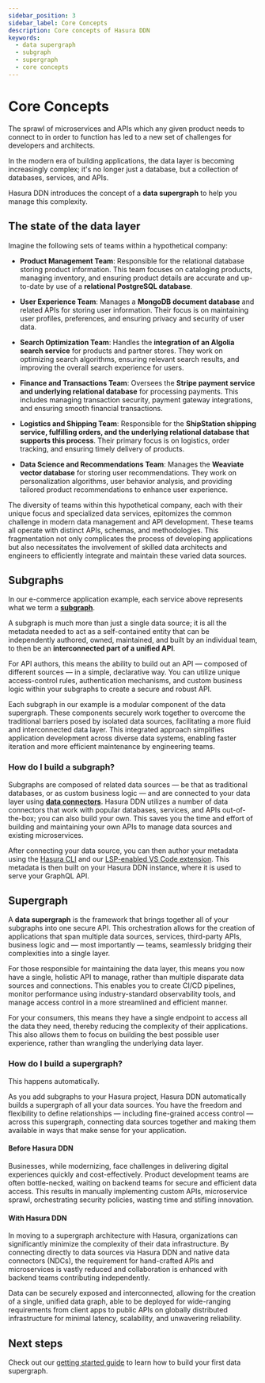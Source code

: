 ```yaml
---
sidebar_position: 3
sidebar_label: Core Concepts
description: Core concepts of Hasura DDN
keywords:
  - data supergraph
  - subgraph
  - supergraph
  - core concepts
---
```



# Core Concepts

The sprawl of microservices and APIs which any given product needs to connect to in order to function has led to a new
set of challenges for developers and architects.

In the modern era of building applications, the data layer is becoming increasingly complex; it's no longer just a
database, but a collection of databases, services, and APIs.

Hasura DDN introduces the concept of a **data supergraph** to help you manage this complexity.

## The state of the data layer

Imagine the following sets of teams within a hypothetical company:

- **Product Management Team**: Responsible for the relational database storing product information. This team focuses on
  cataloging products, managing inventory, and ensuring product details are accurate and up-to-date by use of a
  **relational PostgreSQL database**.

- **User Experience Team**: Manages a **MongoDB document database** and related APIs for storing user information. Their
  focus is on maintaining user profiles, preferences, and ensuring privacy and security of user data.

- **Search Optimization Team**: Handles the **integration of an Algolia search service** for products and partner
  stores. They work on optimizing search algorithms, ensuring relevant search results, and improving the overall search
  experience for users.

- **Finance and Transactions Team**: Oversees the **Stripe payment service and underlying relational database** for
  processing payments. This includes managing transaction security, payment gateway integrations, and ensuring smooth
  financial transactions.

- **Logistics and Shipping Team**: Responsible for the **ShipStation shipping service, fulfilling orders, and the
  underlying relational database that supports this process**. Their primary focus is on logistics, order tracking, and
  ensuring timely delivery of products.

- **Data Science and Recommendations Team**: Manages the **Weaviate vector database** for storing user recommendations.
  They work on personalization algorithms, user behavior analysis, and providing tailored product recommendations to
  enhance user experience.

The diversity of teams within this hypothetical company, each with their unique focus and specialized data services,
epitomizes the common challenge in modern data management and API development. These teams all operate with distinct
APIs, schemas, and methodologies. This fragmentation not only complicates the process of developing applications but
also necessitates the involvement of skilled data architects and engineers to efficiently integrate and maintain these
varied data sources.

## Subgraphs

In our e-commerce application example, each service above represents what we term a
**[subgraph](/project-configuration/subgraphs.mdx)**.

A subgraph is much more than just a single data source; it is all the metadata needed to act as a self-contained entity
that can be independently authored, owned, maintained, and built by an individual team, to then be an **interconnected
part of a unified API**.

For API authors, this means the ability to build out an API — composed of different sources — in a simple, declarative
way. You can utilize unique access-control rules, authentication mechanisms, and custom business logic within your
subgraphs to create a secure and robust API.

Each subgraph in our example is a modular component of the data supergraph. These components securely work together to
overcome the traditional barriers posed by isolated data sources, facilitating a more fluid and interconnected data
layer. This integrated approach simplifies application development across diverse data systems, enabling faster
iteration and more efficient maintenance by engineering teams.

### How do I build a subgraph?

Subgraphs are composed of related data sources — be that as traditional databases, or as custom business logic — and are
connected to your data layer using **[data connectors](/connectors/overview.mdx)**. Hasura DDN utilizes a number of data
connectors that work with popular databases, services, and APIs out-of-the-box; you can also build your own. This saves
you the time and effort of building and maintaining your own APIs to manage data sources and existing microservices.

After connecting your data source, you can then author your metadata using the [Hasura CLI](/cli/overview.mdx) and our
[LSP-enabled VS Code extension](https://marketplace.visualstudio.com/items?itemName=HasuraHQ.hasura). This metadata is
then built on your Hasura DDN instance, where it is used to serve your GraphQL API.

## Supergraph

A **data supergraph** is the framework that brings together all of your subgraphs into one secure API. This
orchestration allows for the creation of applications that span multiple data sources, services, third-party APIs,
business logic and — most importantly — teams, seamlessly bridging their complexities into a single layer.

For those responsible for maintaining the data layer, this means you now have a single, holistic API to manage, rather
than multiple disparate data sources and connections. This enables you to create CI/CD pipelines, monitor performance
using industry-standard observability tools, and manage access control in a more streamlined and efficient manner.

For your consumers, this means they have a single endpoint to access all the data they need, thereby reducing the
complexity of their applications. This also allows them to focus on building the best possible user experience, rather
than wrangling the underlying data layer.

### How do I build a supergraph?

This happens automatically.

As you add subgraphs to your Hasura project, Hasura DDN automatically builds a supergraph of all your data sources. You
have the freedom and flexibility to define relationships — including fine-grained access control — across this
supergraph, connecting data sources together and making them available in ways that make sense for your application.

<Tabs>
<TabItem value="before" label="Before Hasura DDN">

#### Before Hasura DDN

Businesses, while modernizing, face challenges in delivering digital experiences quickly and cost-effectively. Product
development teams are often bottle-necked, waiting on backend teams for secure and efficient data access. This results
in manually implementing custom APIs, microservice sprawl, orchestrating security policies, wasting time and stifling
innovation.

<div style={{textAlign: 'center'}}>
<Thumbnail src='/img/basics/hasura-ddn-basics-before-diagram.png' alt='Hasura DDN basics before diagram' width='600px' className="no-shadow"/>
</div>
</TabItem>
<TabItem value="after" label="With Hasura DDN">

#### With Hasura DDN

In moving to a supergraph architecture with Hasura, organizations can significantly minimize the complexity of their
data infrastructure. By connecting directly to data sources via Hasura DDN and native data connectors (NDCs), the
requirement for hand-crafted APIs and microservices is vastly reduced and collaboration is enhanced with backend teams
contributing independently.

Data can be securely exposed and interconnected, allowing for the creation of a single, unified data graph, able to be
deployed for wide-ranging requirements from client apps to public APIs on globally distributed infrastructure for
minimal latency, scalability, and unwavering reliability.

<div style={{textAlign: 'center'}}>
<Thumbnail src='/img/basics/hasura-ddn-basics-after-diagram.png' alt='Hasura DDN basics after diagram' width='600px' className="no-shadow"/>
</div>
</TabItem>
</Tabs>

## Next steps

Check out our [getting started guide](/getting-started/overview.mdx) to learn how to build your first data supergraph.
